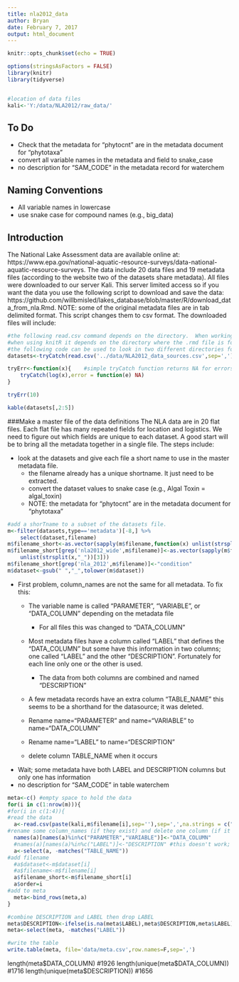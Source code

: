 ```yaml
---
title: nla2012_data
author: Bryan
date: February 7, 2017
output: html_document
---
```


```r
knitr::opts_chunk$set(echo = TRUE)

options(stringsAsFactors = FALSE) 
library(knitr)
library(tidyverse)


#location of data files
kali<-'Y:/data/NLA2012/raw_data/'

```
## To Do
* Check that the metadata for "phytocnt" are in the metadata document for "phytotaxa"
* convert all variable names in the metadata and field to snake_case
* no description for "SAM_CODE" in the metadata record for waterchem

## Naming Conventions
* All variable names in lowercase
* use snake case for compound names (e.g., big_data)


## Introduction

The National Lake Assessment data are available online at: https://www.epa.gov/national-aquatic-resource-surveys/data-national-aquatic-resource-surveys.  The data include 20 data files and 19 metadata files (according to the website two of the datasets share metadata).  All files were downloaded to our server Kali.  This server limited access so if you want the data you use the following script to download and save the data: https://github.com/willbmisled/lakes_database/blob/master/R/download_data_from_nla.Rmd.  NOTE: some of the original metadata files are in tab delimited format.  This script changes them to csv format.  The downloaded files will include:

```r
#the following read.csv command depends on the directory.  When working from the command line the need to use the working directory
#when using knitR it depends on the directory where the .rmd file is found.
#the following code can be used to look in two different directories for the same file.
datasets<-tryCatch(read.csv('../data/NLA2012_data_sources.csv',sep=','),warning = function(e) read.csv('data/NLA2012_data_sources.csv',sep=','))

tryErr<-function(x){    #simple tryCatch function returns NA for errors
    tryCatch(log(x),error = function(e) NA)
}

tryErr(10)

kable(datasets[,2:5])
```

###Make a master file of the data definitions
The NLA data are in 20 flat files.  Each flat file has many repeated fields for location and logistics.  We need to figure out which fields are unique to each dataset.  A good start will be to bring all the metadata together in a single file.  The steps include:

* look at the datasets and give each file a short name to use in the master metadata file.
    - the filename already has a unique shortname.  It just need to be extracted.
    - convert the dataset values to snake case (e.g., Algal Toxin = algal_toxin)
    - NOTE: the metadata for "phytocnt" are in the metadata document for "phytotaxa"

```r
#add a shorTname to a subset of the datasets file.
m<-filter(datasets,type=='metadata')[-8,] %>%
    select(dataset,filename)
m$filename_short<-as.vector(sapply(m$filename,function(x) unlist(strsplit(x,"_"))[2]))
m$filename_short[grep('nla2012_wide',m$filename)]<-as.vector(sapply(m$filename[grep('nla2012_wide',m$filename)],function(x)
    unlist(strsplit(x,"_"))[3]))
m$filename_short[grep('nla_2012',m$filename)]<-"condition"
m$dataset<-gsub(" ","_",tolower(m$dataset))
```

* First problem, column_names are not the same for all metadata.  To fix this:
    - The variable name is called "PARAMETER", "VARIABLE", or "DATA_COLUMN" depending on the metadata file
      - For all files this was changed to "DATA_COLUMN"
    - Most metadata files have a column called "LABEL" that defines the "DATA_COLUMN" but some have this information in two columns; one called "LABEL" and the other "DESCRIPTION".  Fortunately for each line only one or the other is used.
      - The data from both columns are combined and named "DESCRIPTION"
    - A few metadata records have an extra column "TABLE_NAME" this seems to be a shorthand for the datasource; it was deleted.

    - Rename name="PARAMETER" and name="VARIABLE" to name="DATA_COLUMN"
    - Rename name="LABEL" to name="DESCRIPTION"
    - delete column TABLE_NAME when it occurs
    
* Wait; some metadata have both LABEL and DESCRIPTION columns but only one has information
* no description for "SAM_CODE" in table waterchem
    

```r
meta<-c() #empty space to hold the data
for(i in c(1:nrow(m))){
#for(i in c(1:4)){
#read the data
  a<-read.csv(paste(kali,m$filename[i],sep=''),sep=',',na.strings = c(""," "))
#rename some column_names (if they exist) and delete one column (if it exists)
  names(a)[names(a)%in%c("PARAMETER","VARIABLE")]<-"DATA_COLUMN" 
  #names(a)[names(a)%in%c("LABEL")]<-"DESCRIPTION" #this doesn't work; see below
  a<-select(a, -matches("TABLE_NAME"))
#add filename
  #a$dataset<-m$dataset[i]
  #a$filename<-m$filename[i]
  a$filename_short<-m$filename_short[i]
  a$order=i
#add to meta
  meta<-bind_rows(meta,a)
}

#combine DESCRIPTION and LABEL then drop LABEL
meta$DESCRIPTION<-ifelse(is.na(meta$LABEL),meta$DESCRIPTION,meta$LABEL)
meta<-select(meta, -matches("LABEL"))

#write the table
write.table(meta, file='data/meta.csv',row.names=F,sep=',')
```


length(meta$DATA_COLUMN) #1926
length(unique(meta$DATA_COLUMN)) #1716
length(unique(meta$DESCRIPTION)) #1656


